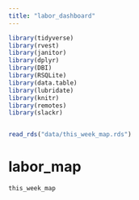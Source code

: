 ```yaml
---
title: "labor_dashboard"
---
```


```r
library(tidyverse)
library(rvest)
library(janitor)
library(dplyr)
library(DBI)
library(RSQLite)
library(data.table)
library(lubridate)
library(knitr)
library(remotes)
library(slackr)


read_rds("data/this_week_map.rds")
```
# labor_map
```r
this_week_map
```